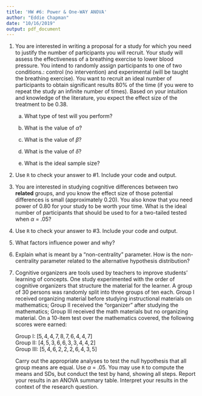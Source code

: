 ```yaml
---
title: 'HW #6: Power & One-WAY ANOVA'
author: "Eddie Chapman"
date: "10/16/2019"
output: pdf_document
---
```


1. You are interested in writing a proposal for a study for which you need to justify the number of participants you will recruit. Your study will assess the effectiveness of a breathing exercise to lower blood pressure. You intend to randomly assign participants to one of two conditions.: control (no intervention) and experimental (will be taught the breathing exercise). You want to recruit an ideal number of participants to obtain significant results 80% of the time (if you were to repeat the study an infinite number of times). Based on your intuition and knowledge of the literature, you expect the effect size of the treatment to be 0.38.

    a. What type of test will you perform?
    
    
    b. What is the value of $\alpha$? 
    
    
    c. What is the value of $\beta$?
    
    
    d. What is the value of $\delta$?
    
    
    e. What is the ideal sample size?
    
    
2. Use `R` to check your answer to #1. Include your code and output.


3. You are interested in studying cognitive differences between two **related** groups, and you know the effect size of those potential differences is small (approximately 0.20). You also know that you need power of 0.80 for your study to be worth your time. What is the ideal number of participants that should be used to for a two-tailed tested when $\alpha$ = .05?


4. Use `R` to check your answer to #3. Include your code and output. 



5. What factors influence power and why?


6. Explain what is meant by a "non-centrality" parameter. How is the non-centrality parameter related to the alternative hypothesis distribution?


7. Cognitive organizers are tools used by teachers to improve students' learning of concepts. One study experimented with the order of cognitive organizers that structure the material for the learner. A group of 30 persons was randomly split into three groups of ten each. Group I received organizing material before studying instructional materials on mathematics; Group II received the "organizer" after studying the mathematics; Group III received the math materials but no organizing material. On a 10-item test over the mathematics covered, the following scores were earned:

    Group I: $[5, 4, 4, 7, 8, 7, 6, 4, 4, 7]$  
    Group II: $[4, 5, 3, 6, 6, 3, 3, 4, 4, 2]$  
    Group III: $[5, 4, 6, 2, 2, 2, 6, 4, 3, 5]$  

    Carry out the appropriate analyses to test the null hypothesis that all group means are equal. Use $\alpha$ = .05. You may use `R` to compute the means and SDs, but conduct the test by hand, showing all steps. Report your results in an ANOVA summary table. Interpret your results in the context of the research question. 